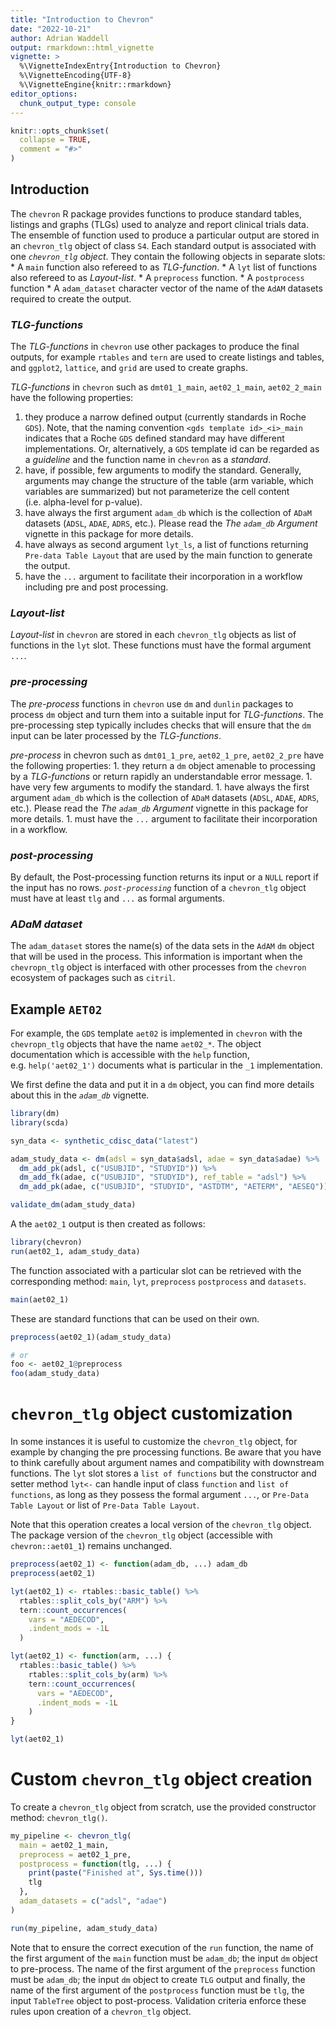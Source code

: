 ```yaml
---
title: "Introduction to Chevron"
date: "2022-10-21"
author: Adrian Waddell
output: rmarkdown::html_vignette
vignette: >
  %\VignetteIndexEntry{Introduction to Chevron}
  %\VignetteEncoding{UTF-8}
  %\VignetteEngine{knitr::rmarkdown}
editor_options:
  chunk_output_type: console
---
```


```r
knitr::opts_chunk$set(
  collapse = TRUE,
  comment = "#>"
)
```


## Introduction

The `chevron` R package provides functions to produce standard tables, listings and graphs (TLGs) used to analyze and
report clinical trials data. The ensemble of function used to produce a particular output are stored in an
`chevron_tlg` object of class `S4`.
Each standard output is associated with one  *`chevron_tlg` object*. They contain the following objects in separate slots:
* A `main` function also refereed to as *TLG-function*.
* A `lyt` list of functions also refereed to as *Layout-list*.
* A `preprocess` function.
* A `postprocess` function
* A `adam_dataset` character vector of the name of the `AdAM` datasets required to create the output.


### *TLG-functions*
The *TLG-functions* in `chevron` use other packages to produce the final outputs, for example `rtables` and `tern` are
used to create listings and tables, and `ggplot2`, `lattice`, and `grid` are used to create graphs.

*TLG-functions* in `chevron` such as `dmt01_1_main`, `aet02_1_main`, `aet02_2_main` have the following properties:

1. they produce a narrow defined output (currently standards in Roche `GDS`). Note, that the naming convention
   `<gds template id>_<i>_main` indicates that a Roche `GDS` defined standard may have different implementations. Or,
    alternatively, a `GDS` template id can be regarded as a *guideline* and the function name in `chevron` as a
    *standard*.
1. have, if possible, few arguments to modify the standard. Generally, arguments may change the structure of the table (arm
variable, which variables are summarized) but not parameterize the cell content (i.e. alpha-level for p-value).
1. have always the first argument `adam_db` which is the collection of `ADaM` datasets (`ADSL`, `ADAE`,
`ADRS`, etc.). Please read the *The `adam_db` Argument* vignette in this package for more details.
1. have always as second argument `lyt_ls`, a list of functions returning `Pre-data Table Layout` that are used by the main function to generate the output.
1. have the `...` argument to facilitate their incorporation in a workflow including pre and post processing.

### *Layout-list*
*Layout-list* in `chevron` are stored in each `chevron_tlg` objects as list of functions in the `lyt` slot. These functions must have the formal argument `...`.
 
### *pre-processing*
The *pre-process* functions in `chevron` use `dm` and `dunlin` packages to process `dm` object and turn them into a
suitable input for *TLG-functions*. The pre-processing step typically includes checks that will ensure that the `dm`
input can be later processed by the *TLG-functions*.

*pre-process* in chevron such as `dmt01_1_pre`, `aet02_1_pre`, `aet02_2_pre` have the following properties:
1. they return a `dm` object amenable to processing by a *TLG-functions* or return rapidly an understandable error
message.
1. have very few arguments to modify the standard.
1. have always the first argument `adam_db` which is the collection of `ADaM` datasets (`ADSL`, `ADAE`,
`ADRS`, etc.). Please read the *The `adam_db` Argument* vignette in this package for more details.
1. must have the `...` argument to facilitate their incorporation in a workflow.

### *post-processing*
By default, the Post-processing function returns its input or a `NULL` report if the input has no rows. *`post-processing`* function of a `chevron_tlg` object must have at least `tlg` and `...` as formal arguments.

### *ADaM dataset*
The `adam_dataset` stores the name(s) of the data sets in the `AdAM` `dm` object that will be used in the process. This
information is important when the `chevropn_tlg` object is interfaced with other processes from the `chevron` ecosystem of packages
such as `citril`.


## Example `AET02`

For example, the `GDS` template `aet02` is implemented in `chevron` with the `chevropn_tlg` objects that have the name `aet02_*`. The
object documentation which is accessible with the `help` function, e.g. `help('aet02_1')` documents what is particular
in the `_1` implementation.

We first define the data and put it in a `dm` object, you can find more details about this in the *`adam_db`* vignette.

```r
library(dm)
library(scda)

syn_data <- synthetic_cdisc_data("latest")

adam_study_data <- dm(adsl = syn_data$adsl, adae = syn_data$adae) %>%
  dm_add_pk(adsl, c("USUBJID", "STUDYID")) %>%
  dm_add_fk(adae, c("USUBJID", "STUDYID"), ref_table = "adsl") %>%
  dm_add_pk(adae, c("USUBJID", "STUDYID", "ASTDTM", "AETERM", "AESEQ"))

validate_dm(adam_study_data)
```

A the `aet02_1` output is then created as follows:

```r
library(chevron)
run(aet02_1, adam_study_data)
```

The function associated with a particular slot can be retrieved with the corresponding method: `main`, `lyt`, `preprocess` `postprocess` and `datasets`.

```r
main(aet02_1)
```

These are standard functions that can be used on their own.

```r
preprocess(aet02_1)(adam_study_data)

# or
foo <- aet02_1@preprocess
foo(adam_study_data)
```

# `chevron_tlg` object customization

In some instances it is useful to customize the `chevron_tlg` object, for example by changing the pre processing functions. Be aware that you have to think carefully about argument names and compatibility with downstream functions. The `lyt` slot stores a `list of functions` but the constructor and setter method `lyt<-` can handle input of class `function` and `list of functions`, as long as they possess the formal argument `...`, or `Pre-Data Table Layout` or list of `Pre-Data Table Layout`.

Note that this operation creates a local version of the `chevron_tlg` object. The package version of the `chevron_tlg`
object (accessible with `chevron::aet01_1`) remains unchanged.

```r
preprocess(aet02_1) <- function(adam_db, ...) adam_db
preprocess(aet02_1)

lyt(aet02_1) <- rtables::basic_table() %>%
  rtables::split_cols_by("ARM") %>%
  tern::count_occurrences(
    vars = "AEDECOD",
    .indent_mods = -1L
  )

lyt(aet02_1) <- function(arm, ...) {
  rtables::basic_table() %>%
    rtables::split_cols_by(arm) %>%
    tern::count_occurrences(
      vars = "AEDECOD",
      .indent_mods = -1L
    )
}

lyt(aet02_1)
```

# Custom `chevron_tlg` object creation

To create a `chevron_tlg` object from scratch, use the provided constructor method: `chevron_tlg()`.
```r

my_pipeline <- chevron_tlg(
  main = aet02_1_main,
  preprocess = aet02_1_pre,
  postprocess = function(tlg, ...) {
    print(paste("Finished at", Sys.time()))
    tlg
  },
  adam_datasets = c("adsl", "adae")
)

run(my_pipeline, adam_study_data)
```


Note that to ensure the correct execution of the `run` function, the name of the first argument of the `main` function
must be `adam_db`; the input `dm` object to pre-process. The name of the first argument of the `preprocess` function must
be `adam_db`; the input `dm` object to create `TLG` output and finally, the name of the first argument of the
`postprocess` function must be `tlg`, the input `TableTree` object to post-process. Validation criteria enforce these
rules upon creation of a `chevron_tlg` object.
